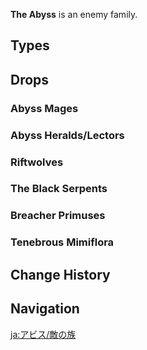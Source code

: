 {{CustomTabs
|tab1 = Overview
|tab2 = Enemy Family
}}
{{Terminology Infobox
|title        = The Abyss
|type         = Enemy Families
}}
'''The Abyss''' is an enemy family.

==Types==
{{Enemy Table|The Abyss}}

==Drops==
===Abyss Mages===
{{Drops|Abyss Mages|all=0}}

===Abyss Heralds/Lectors===
{{Drops|Abyss Heralds|all=0}}

===Riftwolves===
{{Drops|Rifthounds|all=0}}

===The Black Serpents===
{{Drops|Shadowy Husks|all=0}}

===Breacher Primuses===
{{Drops|Breacher Primuses|all=0}}

===Tenebrous Mimiflora===
{{Drops|Tenebrous Mimiflora|all=0}}

==Change History==
{{Change History|1.0}}

==Navigation==
{{Enemy Navbox|type=Families}}

[[Category:The Abyss| ]]

[[ja:アビス/敵の族]]